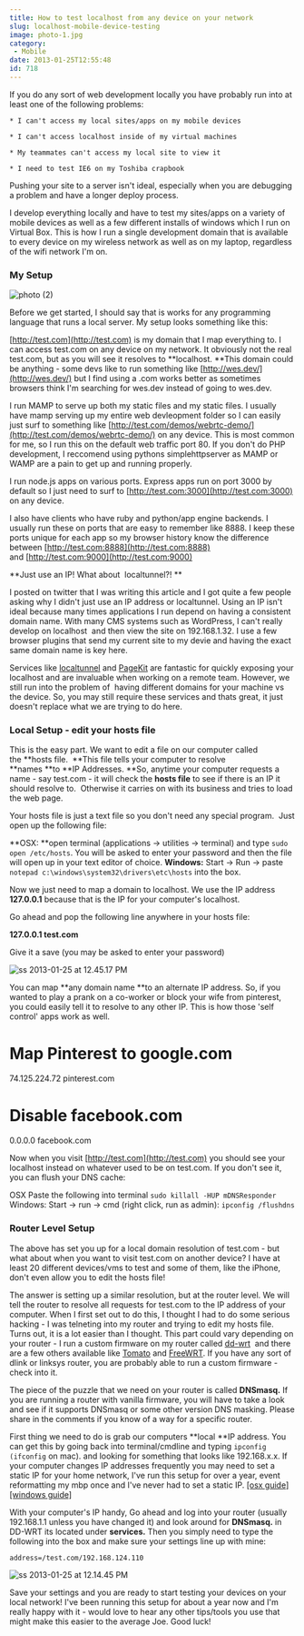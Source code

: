 ```yaml
---
title: How to test localhost from any device on your network
slug: localhost-mobile-device-testing
image: photo-1.jpg
category:
 - Mobile
date: 2013-01-25T12:55:48
id: 718
---
```


If you do any sort of web development locally you have probably run into at least one of the following problems:

```
* I can't access my local sites/apps on my mobile devices

* I can't access localhost inside of my virtual machines

* My teammates can't access my local site to view it

* I need to test IE6 on my Toshiba crapbook
```

Pushing your site to a server isn't ideal, especially when you are debugging a problem and have a longer deploy process.

I develop everything locally and have to test my sites/apps on a variety of mobile devices as well as a few different installs of windows which I run on Virtual Box. This is how I run a single development domain that is available to every device on my wireless network as well as on my laptop, regardless of the wifi network I'm on.

### My Setup

![photo (2)](photo-2-650x487.jpg)

Before we get started, I should say that is works for any programming language that runs a local server. My setup looks something like this:

[http://test.com](http://test.com) is my domain that I map everything to. I can access test.com on any device on my network. It obviously not the real test.com, but as you will see it resolves to \*\*localhost. \*\*This domain could be anything - some devs like to run something like [http://wes.dev/](http://wes.dev/) but I find using a .com works better as sometimes browsers think I'm searching for wes.dev instead of going to wes.dev.

I run MAMP to serve up both my static files and my static files. I usually have mamp serving up my entire web devleopment folder so I can easily just surf to something like [http://test.com/demos/webrtc-demo/](http://test.com/demos/webrtc-demo/) on any device. This is most common for me, so I run this on the default web traffic port 80. If you don't do PHP development, I reccomend using pythons simplehttpserver as MAMP or WAMP are a pain to get up and running properly.

I run node.js apps on various ports. Express apps run on port 3000 by default so I just need to surf to [http://test.com:3000](http://test.com:3000) on any device.

I also have clients who have ruby and python/app engine backends. I usually run these on ports that are easy to remember like 8888. I keep these ports unique for each app so my browser history know the difference between [http://test.com:8888](http://test.com:8888) and [http://test.com:9000](http://test.com:9000)

\*\*Just use an IP! What about  localtunnel?! \*\*

I posted on twitter that I was writing this article and I got quite a few people asking why I didn't just use an IP address or localtunnel. Using an IP isn't ideal because many times applications I run depend on having a consistent domain name. With many CMS systems such as WordPress, I can't really develop on localhost  and then view the site on 192.168.1.32. I use a few browser plugins that send my current site to my devie and having the exact same domain name is key here.

Services like [localtunnel](http://progrium.com/localtunnel/) and [PageKit](http://pagekite.net/) are fantastic for quickly exposing your localhost and are invaluable when working on a remote team. However, we still run into the problem of  having different domains for your machine vs the device. So, you may still require these services and thats great, it just doesn't replace what we are trying to do here.

### Local Setup - edit your hosts file

This is the easy part. We want to edit a file on our computer called the \*\*hosts file.  \*\*This file tells your computer to resolve \*\*names \*\*to \*\*IP Addresses. \*\*So, anytime your computer requests a name - say test.com - it will check the **hosts file** to see if there is an IP it should resolve to.  Otherwise it carries on with its business and tries to load the web page.

Your hosts file is just a text file so you don't need any special program.  Just open up the following file:

\*\*OSX: \*\*open terminal (applications → utilities → terminal) and type `sudo open /etc/hosts`. You will be asked to enter your password and then the file will open up in your text editor of choice. **Windows:** Start → Run → paste `notepad c:\windows\system32\drivers\etc\hosts` into the box.

Now we just need to map a domain to localhost. We use the IP address **127.0.0.1** because that is the IP for your computer's localhost.

Go ahead and pop the following line anywhere in your hosts file:

**127.0.0.1 test.com**

Give it a save (you may be asked to enter your password)

![ss 2013-01-25 at 12.45.17 PM](ss-2013-01-25-at-12.45.17-PM-650x114.png)

You can map \*\*any domain name \*\*to an alternate IP address. So, if you wanted to play a prank on a co-worker or block your wife from pinterest, you could easily tell it to resolve to any other IP. This is how those 'self control' apps work as well.

# Map Pinterest to google.com

74.125.224.72 pinterest.com

# Disable facebook.com

0.0.0.0 facebook.com

Now when you visit [http://test.com](http://test.com) you should see your localhost instead on whatever used to be on test.com. If you don't see it, you can flush your DNS cache:

OSX Paste the following into terminal `sudo killall -HUP mDNSResponder` Windows: Start → run → cmd (right click, run as admin): `ipconfig /flushdns`

### Router Level Setup

The above has set you up for a local domain resolution of test.com - but what about when you want to visit test.com on another device? I have at least 20 different devices/vms to test and some of them, like the iPhone, don't even allow you to edit the hosts file!

The answer is setting up a similar resolution, but at the router level. We will tell the router to resolve all requests for test.com to the IP address of your computer. When I first set out to do this, I thought I had to do some serious hacking - I was telneting into my router and trying to edit my hosts file. Turns out, it is a lot easier than I thought. This part could vary depending on your router - I run a custom firmware on my router called [dd-wrt](http://www.dd-wrt.ca/site/index)  and there are a few others available like [Tomato](http://www.polarcloud.com/tomato) and [FreeWRT](https://freewrt.org/). If you have any sort of dlink or linksys router, you are probably able to run a custom firmware - check into it.

The piece of the puzzle that we need on your router is called **DNSmasq.** If you are running a router with vanilla firmware, you will have to take a look and see if it supports DNSmasq or some other version DNS masking. Please share in the comments if you know of a way for a specific router.

First thing we need to do is grab our computers \*\*local \*\*IP address. You can get this by going back into terminal/cmdline and typing `ipconfig (ifconfig` on mac). and looking for something that looks like 192.168.x.x. If your computer changes IP addresses frequently you may need to set a static IP for your home network, I've run this setup for over a year, event reformatting my mbp once and I've never had to set a static IP. [\[osx guide\]](http://www.howtogeek.com/howto/22161/how-to-set-up-a-static-ip-in-mac-os-x/) [\[windows guide\]](http://blog.mclaughlinsoftware.com/2009/11/26/windows-7-static-ip/)

With your computer's IP handy, Go ahead and log into your router (usually 192.168.1.1 unless you have changed it) and look around for **DNSmasq.** in DD-WRT its located under **services.** Then you simply need to type the following into the box and make sure your settings line up with mine:

`address=/test.com/192.168.124.110`

![ss 2013-01-25 at 12.14.45 PM](ss-2013-01-25-at-12.14.45-PM.png)

Save your settings and you are ready to start testing your devices on your local network! I've been running this setup for about a year now and I'm really happy with it - would love to hear any other tips/tools you use that might make this easier to the average Joe. Good luck!